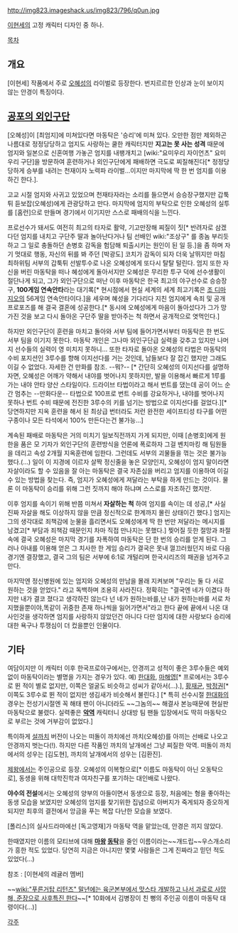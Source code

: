 http://img823.imageshack.us/img823/796/q0un.jpg

[[이현세]]의 고정 캐릭터 디자인 중 하나.

[[목차]]

== 개요 ==
[이현세] 작품에서 주로 [[오혜성]]의 라이벌로 등장한다. 번지르르한 인상과 눈이 보이지 않는 안경이 특징이다. 

== [[공포의 외인구단]] ==
[오혜성]이 [최엄지]에 미쳐있다면 마동탁은 '승리'에 미쳐 있다. 오만한 점만 제외하곤 나름대로 정정당당하고 엄지도 사랑하는 쿨한 캐릭터지만 '''지고는 못 사는 성격''' 때문에 엄지와 일본으로 신혼여행 가놓곤 엄지를 내팽개치고 [wiki:"요미우리 자이언츠" 요미우리 구단]을 방문하여 훈련하거나 외인구단에게 패배하면 극도로 찌질해진다[* 정정당당하게 승부를 내려는 천재이자 노력파 라이벌...이지만 마지막에 딱 한 번 엄지를 이용하긴 한다.].

고교 시절 엄지와 사귀고 있었으며 천재타자라는 소리를 들으면서 승승장구했지만 갑툭튀 듣보잡(오혜성)에게 관광당하고 만다. 마지막에 엄지의 부탁으로 인한 오혜성의 실투를 [홈런]으로 만들며 경기에서 이기지만 스스로 패배의식을 느낀다.

프로선수가 돼서도 여전히 최고의 타자로 활약, 기고만장해 찌질이 짓[* 반려자로 삼겠다던 엄지를 내치고 구단주 딸과 놀아난다거나 팀 선배인 wiki:"조상구" 를 종놈 부리듯 하고 그 일로 충돌하던 손병호 감독을 험담해 퇴출시키는 원인이 된 일 등.]을 좀 하며 자기 멋대로 행동, 자신의 뒤를 봐 주던 [박광도] 코치가 감독이 되자 더욱 날뛰지만 마침 최하위팀 서부의 갑툭튀 선발투수로 나온 오혜성에게 또다시 탈탈 털린다. 엄지 또한 자신을 버린 마동탁을 떠나 혜성에게 돌아서지만 오혜성은 무리한 투구 덕에 선수생활이 절단나게 되고, 그가 외인구단으로 떠난 이후 마동탁은 한국 최고의 야구선수로 승승장구, '''100게임 연속안타'''라는 대기록[* 현시점에서 현실 세계의 세계 최고기록은 [[조 디마지오]]의 56게임 연속안타이다.]을 세우며 혜성을 기다리다 지친 엄지에게 속죄 및 공개 프로포즈를 해 결국 결혼에 성공한다.[* 동시에 오혜성에게 마음이 돌아섰다가 그가 망가진 것을 보고 다시 돌아온 구단주 딸을 받아주는 척 하면서 공개적으로 엿먹인다.]

하지만 외인구단이 훈련을 마치고 돌아와 서부 팀에 들어가면서부터 마동탁은 한 번도 서부 팀을 이기지 못한다. 마동탁 개인은 그나마 외인구단급 실력을 갖추고 있지만 나머지 선수들의 실력이 영 미치지 못하니... 또한 타자로 돌아온 오혜성의 타법은 마동탁의 수비 포지션인 3루수를 향해 이지선다를 거는 것인데, 남들보다 잘 잡긴 했지만 그래도 이길 수 없었다. 자세한 건 만화를 참조. --뭐?-- [* 간단히 오혜성의 이지선다를 설명하자면, 오혜성은 어깨가 약해서 내야를 벗어나지 못하지만, 발을 이용해서 빠르게 1루를 가는 내야 안타 양산 스타일이다. 드라이브 타법이라고 해서 번트를 댔는데 공이 어느 순간 멈추는 --만화다운-- 타법으로 100프로 번트 수비를 강요하거나, 내야를 벗어나지 못하나 번트 수비 때문에 전진한 3루수의 키를 넘기는 방법으로 이지선다를 걸었다.][* 당연하지만 지옥 훈련을 해서 된 최상급 번터라도 저런 완전한 세이프티성 타구를 어떤 구종이나 모든 타석에서 100% 만든다는건 불가능...]

계속된 패배로 마동탁은 거의 미치기 일보직전까지 가게 되지만, 이때 [손병호]에게 원한을 품은 모 기자가 외인구단의 훈련방식을 언론에 폭로하자 그걸 벤치마킹 해 팀원들을 데리고 속성 2개월 지옥훈련에 임한다. 그런데도 서부의 괴물들을 꺾는 것은 불가능했다.(…) 일이 이 지경에 이르자 살짝 정신줄을 놓은 모양인지, 오혜성이 엄지 말이라면 자살이라도 할 수 있음을 잘 아는 마동탁은 결국 자존심을 버리고 엄지를 이용하여 이길 수 있는 방법을 찾는다. 즉, 엄지가 오혜성에게 져달라는 부탁을 하게 만드는 것이다. 물론 이 마동탁이 승리를 위해 그런 짓까지 해야 하냐며 스스로를 자조하긴 했지만.

이후 엄지를 속이기 위해 반쯤 미쳐서 '''자살하는 척''' 하여 엄지를 속이는 데 성공,[* 사실 진짜 자살을 해도 이상하지 않을 만큼 정신적으로 한계까지 몰린 상태이긴 했다.] 엄지는 그의 생각대로 죄책감에 눈물을 흘리면서도 오혜성에게 딱 한 번만 져달라는 메시지를 남겼고[* 부담과 죄책감 때문인지 차마 직접 만나지는 못했다.] 찢어질 듯한 절망과 좌절 속에 결국 오혜성은 마지막 경기를 자폭하여 마동탁은 단 한 번의 승리를 얻게 된다. 그러나 아내를 이용해 얻은 그 치사한 한 게임 승리가 결국은 못내 껄끄러웠던지 바로 다음 경기엔 결장했고, 결국 그의 팀은 서부에 6:1로 개털리며 한국시리즈의 패권을 넘겨주고 만다.

마지막엔 정신병원에 있는 엄지와 오혜성의 만남을 몰래 지켜보며 "우리는 둘 다 서로 원하는 것을 얻었다." 라고 독백하며 조용히 사라진다.
정확히는 "결국엔 네가 이겼다 하지만 내가 결코 졌다고 생각하진 않는다 넌 네가 원하는바를,난 내가 원하는바를 서로 차지했을뿐이야,똑같이 귀중한 존재 하나씩을 잃어가면서"라고 한다
끝에 끝에서 나온 대사인것을 생각하면 엄지를 사랑하지 않았던건 아니다 다만 엄지에 대한 사랑보다 승리에 대한 욕구나 투쟁심이 더 컸을뿐인 인물이다.
== 기타 ==
여담이지만 이 캐릭터 이후 한국프로야구에서는, 안경끼고 성적이 좋은 3루수들은 예외없이 마동탁이라는 별명을 가지는 경우가 있다. 예) [[한대화]], [[마해영]][* 프로에서는 3루수로 뛴 적이 별로 없지만, 이쪽은 얼굴도 비슷하고 성씨가 같아서(...).], [[황재균]], [[박정권]][* 이쪽도 3루수로 뛴 적이 없지만 생김새가 비슷해서 불린다.] [* 특히 선수시절 [[한대화]]의 경우는 전성기시절엔 꼭 해태 팬이 아니더라도 ~~그놈의~~ 해결사 본능때문에 현실판 마동탁으로 불렸다. 실력좋은 '''[[악역]]''' 캐릭터니 상대방 팀 팬들 입장에서도 딱히 마동탁으로 부르는 것에 거부감이 없었다.]

특이하게 [[설까치]] 버전이 나오는 떠돌이 까치에선 까치(오혜성)를 아끼는 선배로 나오고 안경까지 벗는다(!). 하지만 다른 작품인 까치의 날개에선 그냥 찌질한 악역. 떠돌이 까치에서의 성우는 [김도현], 까치의 날개에서의 성우는 [김환진].

[[제왕]]에서는 주인공으로 등장. 오혜성의 이복형으로[* 이름도 마동탁이 아닌 오동탁으로], 동생을 위해 대학진학과 여자친구를 포기하는 대인배로 나왔다.

'''야수의 전설'''에서는 오혜성의 양부의 아들이면서 동생으로 등장, 처음에는 형을 좋아하는 동생 모습을 보였지만 오혜성의 엄지를 찾기위한 집념으로 아버지가 죽게되자 증오하게 되지만 최후의 결전에서 앙금을 푸는 복잡 다난한 모습을 보였다.

[폴리스]의 실사드라마에선 [독고영재]가 마동탁 역을 맡았는데, 안경은 끼지 않았다.

한때였지만 이름의 모티브에 대해 '''[[마왕]] [[동탁]]'''을 줄인 이름이라는~~개드립~~우스개소리가 흥한 적도 있었다. 당연히 지금은 아니지만 몇몇 사람들은 그게 진짜라고 믿던 적도 있었다(...)

참조 : [이현세의 레귤러 멤버]

~~[[wiki:"푸른거탑 리턴즈" 말년에는 육군본부에서 맛스타 개발하고 나서 과로로 사망해, 준장으로 사후특진 한다]]~~[* 10화에서 김병장이 친 뻥의 주인공 이름이 마동탁 대령이다(...)]

[[각주]]
